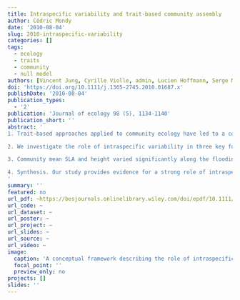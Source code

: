 ```yaml
---
title: Intraspecific variability and trait-based community assembly
author: Cédric Mondy
date: '2010-08-04'
slug: 2010-intraspecific-variability
categories: []
tags: 
  - ecology
  - traits
  - community
  - null model
authors: [Vincent Jung, Cyrille Violle, admin, Lucien Hoffmann, Serge Muller]
doi: 'https://doi.org/10.1111/j.1365-2745.2010.01687.x'
publishDate: '2010-08-04'
publication_types:
  - '2'
publication: 'Journal of ecology 98 (5), 1134-1140'
publication_short: ''
abstract: '
1. Trait-based approaches applied to community ecology have led to a considerable advance in understanding the effect of environmental filters on species assembly. Although plant traits are known to vary both between and within species, little is known about the role of intraspecific trait variability in the non-random assembly mechanisms controlling the coexistence of species, including habitat filtering and niche differentiation.

2. We investigate the role of intraspecific variability in three key functional traits – specific leaf area (SLA), leaf dry matter content (LDMC) and height – in structuring grassland communities distributed along a flooding gradient. We quantified the contribution of intraspecific variability relative to interspecific differences in the trait–gradient relationship, and we used a null model approach to detect patterns of habitat filtering and niche differentiation, with and without intraspecific variability.

3. Community mean SLA and height varied significantly along the flooding gradient and intraspecific variability accounted for 44% and 32%, respectively, of these trait–gradient relationships. LDMC did not vary along the gradient, with and without accounting for intraspecific variability. Our null model approach revealed significant patterns of habitat filtering and niche differentiation for SLA and height, but not for LDMC. More strikingly, considering intraspecific trait variability greatly increased the detection of habitat filtering and was necessary to detect niche differentiation processes.

4. Synthesis. Our study provides evidence for a strong role of intraspecific trait variability in community assembly. Our findings suggest that intraspecific trait variability promotes species coexistence, by enabling species to pass through both abiotic and biotic filters. We argue that community ecology would benefit from more attention to intraspecific variability.
'
summary: ''
featured: no
url_pdf: ~https://besjournals.onlinelibrary.wiley.com/doi/epdf/10.1111/j.1365-2745.2010.01687.x
url_code: ~
url_dataset: ~
url_poster: ~
url_project: ~
url_slides: ~
url_source: ~
url_video: ~
image:
  caption: 'A conceptual framework describing the role of intraspecific trait variability in regulating community assembly'
  focal_point: ''
  preview_only: no
projects: []
slides: ''
---
```

